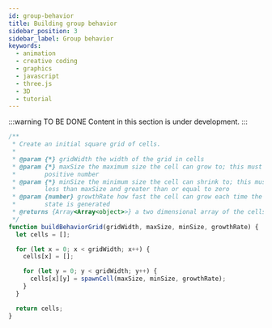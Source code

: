 ```yaml
---
id: group-behavior
title: Building group behavior
sidebar_position: 3
sidebar_label: Group behavior
keywords:
  - animation
  - creative coding
  - graphics
  - javascript
  - three.js
  - 3D
  - tutorial
---
```


:::warning TO BE DONE
Content in this section is under development.
:::

```javascript
/**
 * Create an initial square grid of cells.
 *
 * @param {*} gridWidth the width of the grid in cells
 * @param {*} maxSize the maximum size the cell can grow to; this must be a
 *        positive number
 * @param {*} minSize the minimum size the cell can shrink to; this must be
 *        less than maxSize and greater than or equal to zero
 * @param {number} growthRate how fast the cell can grow each time the next cell
 *        state is generated
 * @returns {Array<Array<object>>} a two dimensional array of the cells
 */
function buildBehaviorGrid(gridWidth, maxSize, minSize, growthRate) {
  let cells = [];

  for (let x = 0; x < gridWidth; x++) {
    cells[x] = [];

    for (let y = 0; y < gridWidth; y++) {
      cells[x][y] = spawnCell(maxSize, minSize, growthRate);
    }
  }

  return cells;
}
```
